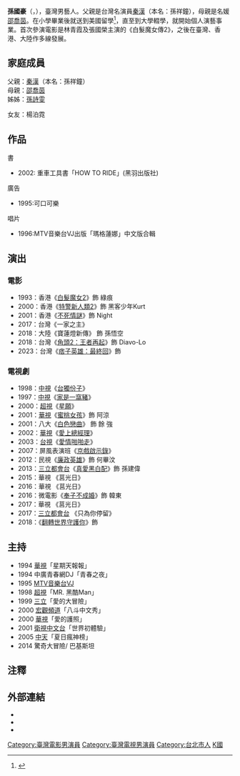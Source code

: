 {{blpsources|time=2020-12-01}}
{{藝人
| 姓名 = 孫國豪
| 類型 = 男藝人
| 圖片= 
| 圖片尺寸 = 
| 圖片簡介 =
| 綽號 = 
| 原名 = 
| 羅馬拼音 = Sun Kuo-hau
| 英文名 = Richard Sun
| 國籍 ={{ROC}}
| 籍貫 =[[四川|四川]][[成都|成都]]
| 出生日期 = {{birth_date_and_age|1974|12|14}}
| 出生地點 = {{TWN}}[[台北市|台北市]]
| 職業 = [[藝人|藝人]]
| 語言 = [[國語|國語]]、[[英語|英語]]、[[日語|日語]]、[[廣東話|廣東話]]
| 兒女 = Serena<br>{{birth_date_and_age|2018|2|5}}
| 教育程度 = [[加利福尼亞大學洛杉磯分校|加利福尼亞大學洛杉磯分校]]（肄業）
| 父母 = [[秦漢_(演員)|秦漢]]（父）<br>[[邵喬茵|邵喬茵]]（母）
| 活躍年代 = 1992年至今
| 代表作品 = 《白髮魔女傳2》<br>《特警新人類2》<br>《白色戀曲》<br>《不死情謎》角頭2，買屋記，寶蓮燈新傳
| 網站= [https://www.facebook.com/Sunkuohau Facebook官方專頁]
| imdb = 0837283
}}

'''孫國豪'''（{{lang-en|Richard Sun}}，{{bd|1974年|12月14日}}），臺灣男藝人。父親是台灣名演員[[秦漢_(演員)|秦漢]]（本名：孫祥鐘），母親是名媛[[邵喬茵|邵喬茵]]。在小學畢業後就送到美國留學<ref>{{cite web |title=參加貴婦聚會竟成「小狼狗」　秦漢獨子嚇歪：我很像小王… |url=https://star.setn.com/news/606048 |publisher=三立新聞網‧娛樂星聞 |date=2019-09-21 |accessdate=2020-07-12 |archive-date=2020-07-12 |archive-url=https://web.archive.org/web/20200712144056/https://star.setn.com/news/606048 |dead-url=no }}</ref>，直至到大學輟學，就開始個人演藝事業。首次參演電影是林青霞及張國榮主演的《白髮魔女傳2》，之後在臺灣、香港、大陸作多線發展。

==家庭成員==
父親：[[秦漢_(演員)|秦漢]]（本名：孫祥鐘）<br/>母親：[[邵喬茵|邵喬茵]]<br/>姊姊：[[孫詩雯|孫詩雯]]

女友：楊泊霓

==作品==
書
*2002: 重車工具書「HOW TO RIDE」(黑羽出版社)
廣告
*1995:可口可樂
唱片
*1996:MTV音樂台VJ出版「瑪格蓮娜」中文版合輯

==演出==
=== 電影 ===
*1993：香港《[[白髮魔女2|白髮魔女2]]》飾 綠痕
*2000：香港《[[特警新人類2|特警新人類2]]》飾 黑客少年Kurt
*2001：香港《[[不死情謎|不死情謎]]》飾 Night
*2017：台灣《一家之主》
*2018：大陸《寶蓮燈新傳》 飾 孫悟空
*2018：台灣《[[角頭2：王者再起|角頭2：王者再起]]》飾 Diavo-Lo
*2023：台灣《[[痞子英雄：最終回|痞子英雄：最終回]]》飾

=== 電視劇 ===
*1998：[[中視|中視]]《[[台獨份子|台獨份子]]》
*1997：[[中視|中視]]《[[家是一窩豬|家是一窩豬]]》
*2000：[[超視|超視]]《[[星願|星願]]》
*2001：[[華視|華視]]《[[蜜桃女孩|蜜桃女孩]]》飾 阿涼
*2001：八大《[[白色戀曲|白色戀曲]]》 飾 餘 強
*2002：[[華視|華視]]《[[愛上總經理|愛上總經理]]》
*2003：[[台視|台視]]《[[愛情啪啪走|愛情啪啪走]]》
*2007：屏風表演班《[[京戲啟示錄|京戲啟示錄]]》
*2012：民視《[[廉政英雄|廉政英雄]]》飾 何畢汶
*2013：[[三立都會台|三立都會台]]《[[真愛黑白配|真愛黑白配]]》飾 孫建偉
*2015：華視 《莒光日》
*2016：華視 《莒光日》
*2016：微電影《[[奉子不成婚|奉子不成婚]]》飾 韓東
*2017：華視 《莒光日》
*2017：[[三立都會台|三立都會台]] 《只為你停留》
*2018：《[[翻轉世界守護你|翻轉世界守護你]]》飾

==主持==
*1994 [[華視|華視]]「星期天報報」
*1994 中廣青春網DJ「青春之夜」
*1995 [[MTV音樂台|MTV音樂台]]VJ
*1998 [[超視|超視]]「MR. 黑酷Man」
*1999 [[三立|三立]]「愛的大冒險」
*2000 [[宏觀頻道|宏觀頻道]]「八斗中文秀」
*2000 [[華視|華視]]「愛的護照」
*2001 [[衛視中文台|衛視中文台]]「世界初體驗」
*2005 [[中天電視|中天]]「夏日瘋神榜」
*2014 驚奇大冒險/ 巴基斯坦

== 注釋 ==
{{reflist}}

== 外部連結 ==
* {{facebook|Sunkuohau}}
* {{sinaweibo|2210153842}}
* {{hkmdb name|13644}}

{{DEFAULTSORT:Sun, Kuo-hau}}

[[Category:臺灣電影男演員|Category:臺灣電影男演員]]
[[Category:臺灣電視男演員|Category:臺灣電視男演員]]
[[Category:台北市人|Category:台北市人]]
[[Category:孫姓|K國]]